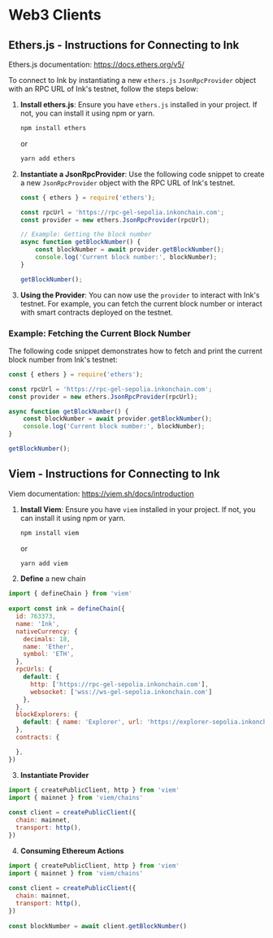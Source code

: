 # Web3 Clients

## Ethers.js - Instructions for Connecting to Ink

Ethers.js documentation: https://docs.ethers.org/v5/ 

To connect to Ink by instantiating a new `ethers.js` `JsonRpcProvider` object with an RPC URL of Ink's testnet, follow the steps below:

1. **Install ethers.js**: Ensure you have `ethers.js` installed in your project. If not, you can install it using npm or yarn.

   ```bash
   npm install ethers
   ```

   or

   ```bash
   yarn add ethers
   ```

2. **Instantiate a JsonRpcProvider**: Use the following code snippet to create a new `JsonRpcProvider` object with the RPC URL of Ink's testnet.

   ```javascript
   const { ethers } = require('ethers');

   const rpcUrl = 'https://rpc-gel-sepolia.inkonchain.com';
   const provider = new ethers.JsonRpcProvider(rpcUrl);

   // Example: Getting the block number
   async function getBlockNumber() {
       const blockNumber = await provider.getBlockNumber();
       console.log('Current block number:', blockNumber);
   }

   getBlockNumber();
   ```

3. **Using the Provider**: You can now use the `provider` to interact with Ink's testnet. For example, you can fetch the current block number or interact with smart contracts deployed on the testnet.

### Example: Fetching the Current Block Number

The following code snippet demonstrates how to fetch and print the current block number from Ink's testnet:

```javascript
const { ethers } = require('ethers');

const rpcUrl = 'https://rpc-gel-sepolia.inkonchain.com';
const provider = new ethers.JsonRpcProvider(rpcUrl);

async function getBlockNumber() {
    const blockNumber = await provider.getBlockNumber();
    console.log('Current block number:', blockNumber);
}

getBlockNumber();
```

## Viem - Instructions for Connecting to Ink 

Viem documentation: https://viem.sh/docs/introduction

1. **Install Viem**: Ensure you have `viem` installed in your project. If not, you can install it using npm or yarn.

   ```bash
   npm install viem
   ```

   or

   ```bash
   yarn add viem
   ```

2. **Define** a new chain

```javascript 
import { defineChain } from 'viem'
 
export const ink = defineChain({
  id: 763373,
  name: 'Ink',
  nativeCurrency: {
    decimals: 18,
    name: 'Ether',
    symbol: 'ETH',
  },
  rpcUrls: {
    default: {
      http: ['https://rpc-gel-sepolia.inkonchain.com'],
      websocket: ['wss://ws-gel-sepolia.inkonchain.com']
    },
  },
  blockExplorers: {
    default: { name: 'Explorer', url: 'https://explorer-sepolia.inkonchain.com' },
  },
  contracts: {

  },
})

```

3. **Instantiate Provider**

```javascript
import { createPublicClient, http } from 'viem'
import { mainnet } from 'viem/chains'
 
const client = createPublicClient({ 
  chain: mainnet, 
  transport: http(), 
}) 
```

4. **Consuming Ethereum Actions**

```javascript 
import { createPublicClient, http } from 'viem'
import { mainnet } from 'viem/chains'
 
const client = createPublicClient({
  chain: mainnet,
  transport: http(),
})
 
const blockNumber = await client.getBlockNumber() 
```

